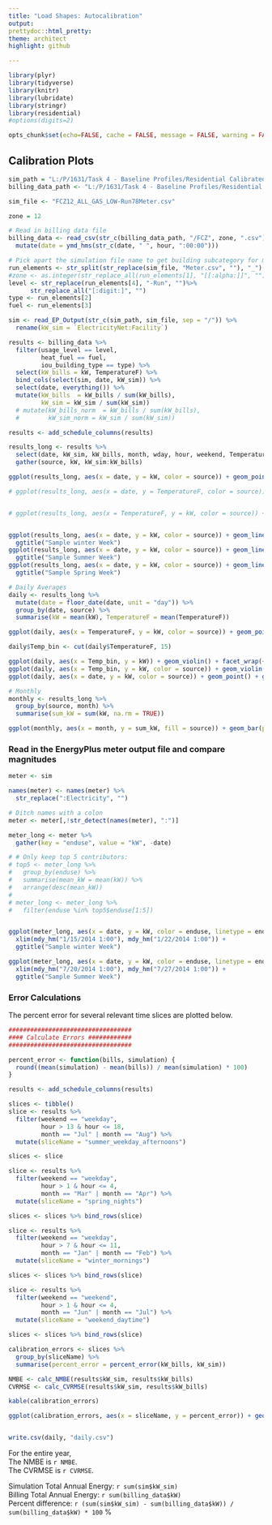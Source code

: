```yaml
---
title: "Load Shapes: Autocalibration"
output:
prettydoc::html_pretty:
theme: architect
highlight: github

---
```


```r
library(plyr)
library(tidyverse)
library(knitr)
library(lubridate)
library(stringr)
library(residential)
#options(digits=2)

opts_chunk$set(echo=FALSE, cache = FALSE, message = FALSE, warning = FALSE)
```

## Calibration Plots

```r

sim_path = "L:/P/1631/Task 4 - Baseline Profiles/Residential Calibrated Models 09182017/2017-11-29 residential FCZ12 update/FCZ12_ALL_GAS_LOW"
billing_data_path <- "L:/P/1631/Task 4 - Baseline Profiles/Residential Pre-Processor 091417/Data/Cleaned Data/engineering"

sim_file <- "FCZ12_ALL_GAS_LOW-Run78Meter.csv"

zone = 12

# Read in billing data file 
billing_data <- read_csv(str_c(billing_data_path, "/FCZ", zone, ".csv")) %>%
  mutate(date = ymd_hms(str_c(date, " ", hour, ":00:00")))

# Pick apart the simulation file name to get building subcategory for meter data filter
run_elements <- str_split(str_replace(sim_file, "Meter.csv", ""), "_")[[1]]
#zone <- as.integer(str_replace_all(run_elements[1], "[[:alpha:]]", "")) 
level <- str_replace(run_elements[4], "-Run", "")%>% 
      str_replace_all("[:digit:]", "")
type <- run_elements[2]
fuel <- run_elements[3]

sim <- read_EP_Output(str_c(sim_path, sim_file, sep = "/")) %>%
  rename(kW_sim = `ElectricityNet:Facility`)

results <- billing_data %>%
  filter(usage_level == level, 
         heat_fuel == fuel, 
         iou_building_type == type) %>%
  select(kW_bills = kW, TemperatureF) %>%
  bind_cols(select(sim, date, kW_sim)) %>%
  select(date, everything()) %>%
  mutate(kW_bills  = kW_bills / sum(kW_bills), 
         kW_sim = kW_sim / sum(kW_sim))
  # mutate(kW_bills_norm  = kW_bills / sum(kW_bills), 
  #        kW_sim_norm = kW_sim / sum(kW_sim))

results <- add_schedule_columns(results)

results_long <- results %>% 
  select(date, kW_sim, kW_bills, month, wday, hour, weekend, TemperatureF) %>% 
  gather(source, kW, kW_sim:kW_bills)

ggplot(results_long, aes(x = date, y = kW, color = source)) + geom_point() + ggtitle("Energy Over Time (hourly)")

# ggplot(results_long, aes(x = date, y = TemperatureF, color = source)) + geom_point() + ggtitle("Temperature Over Time")


# ggplot(results_long, aes(x = TemperatureF, y = kW, color = source)) + geom_point() + ggtitle("Power as a function of TempF")


ggplot(results_long, aes(x = date, y = kW, color = source)) + geom_line() + xlim(mdy_hm("1/15/2014 1:00"), mdy_hm("1/22/2014 1:00")) + 
  ggtitle("Sample winter Week")
ggplot(results_long, aes(x = date, y = kW, color = source)) + geom_line() + xlim(mdy_hm("7/20/2014 1:00"), mdy_hm("7/27/2014 1:00")) + 
  ggtitle("Sample Summer Week")
ggplot(results_long, aes(x = date, y = kW, color = source)) + geom_line() + xlim(mdy_hm("4/15/2014 1:00"), mdy_hm("4/22/2014 1:00")) + 
  ggtitle("Sample Spring Week")

# Daily Averages
daily <- results_long %>% 
  mutate(date = floor_date(date, unit = "day")) %>% 
  group_by(date, source) %>% 
  summarise(kW = mean(kW), TemperatureF = mean(TemperatureF))

ggplot(daily, aes(x = TemperatureF, y = kW, color = source)) + geom_point() + ggtitle("Daily Avg Power as a Function of TempF")

daily$Temp_bin <- cut(daily$TemperatureF, 15)

ggplot(daily, aes(x = Temp_bin, y = kW)) + geom_violin() + facet_wrap(~source) + ggtitle("Daily Avg TempF Bin Visual")
ggplot(daily, aes(x = Temp_bin, y = kW, color = source)) + geom_violin() + ggtitle("Daily Avg TempF Bin Visual")
ggplot(daily, aes(x = date, y = kW, color = source)) + geom_point() + ggtitle("Daily Avg Energy Over Time")

# Monthly 
monthly <- results_long %>%
  group_by(source, month) %>%
  summarise(sum_kW = sum(kW, na.rm = TRUE)) 

ggplot(monthly, aes(x = month, y = sum_kW, fill = source)) + geom_bar(position = "dodge", stat = "identity") + ggtitle("Total kWh/ft^2 per month")


```

### Read in the EnergyPlus meter output file and compare magnitudes

```r
meter <- sim

names(meter) <- names(meter) %>%
  str_replace(":Electricity", "")

# Ditch names with a colon
meter <- meter[,!str_detect(names(meter), ":")]

meter_long <- meter %>% 
  gather(key = "enduse", value = "kW", -date)

# # Only keep top 5 contributors: 
# top5 <- meter_long %>% 
#   group_by(enduse) %>% 
#   summarise(mean_kW = mean(kW)) %>% 
#   arrange(desc(mean_kW))
# 
# meter_long <- meter_long %>% 
#   filter(enduse %in% top5$enduse[1:5])


ggplot(meter_long, aes(x = date, y = kW, color = enduse, linetype = enduse)) + geom_line() +
  xlim(mdy_hm("1/15/2014 1:00"), mdy_hm("1/22/2014 1:00")) + 
  ggtitle("Sample winter Week")

ggplot(meter_long, aes(x = date, y = kW, color = enduse, linetype = enduse)) + geom_line() +  
  xlim(mdy_hm("7/20/2014 1:00"), mdy_hm("7/27/2014 1:00")) + 
  ggtitle("Sample Summer Week")

```



### Error Calculations 

The percent error for several relevant time slices are plotted below. 

```r
##################################
#### Calculate Errors ############
##################################

percent_error <- function(bills, simulation) {
  round((mean(simulation) - mean(bills)) / mean(simulation) * 100)
}

results <- add_schedule_columns(results)

slices <- tibble()
slice <- results %>% 
  filter(weekend == "weekday", 
         hour > 13 & hour <= 18,
         month == "Jul" | month == "Aug") %>% 
  mutate(sliceName = "summer_weekday_afternoons") 

slices <- slice

slice <- results %>% 
  filter(weekend == "weekday", 
         hour > 1 & hour <= 4,
         month == "Mar" | month == "Apr") %>% 
  mutate(sliceName = "spring_nights") 

slices <- slices %>% bind_rows(slice)

slice <- results %>% 
  filter(weekend == "weekday", 
         hour > 7 & hour <= 11,
         month == "Jan" | month == "Feb") %>% 
  mutate(sliceName = "winter_mornings") 

slices <- slices %>% bind_rows(slice)

slice <- results %>% 
  filter(weekend == "weekend", 
         hour > 1 & hour <= 4,
         month == "Jun" | month == "Jul") %>% 
  mutate(sliceName = "weekend_daytime") 

slices <- slices %>% bind_rows(slice)

calibration_errors <- slices %>% 
  group_by(sliceName) %>% 
  summarise(percent_error = percent_error(kW_bills, kW_sim))

NMBE <- calc_NMBE(results$kW_sim, results$kW_bills) 
CVRMSE <- calc_CVRMSE(results$kW_sim, results$kW_bills)  

kable(calibration_errors)

ggplot(calibration_errors, aes(x = sliceName, y = percent_error)) + geom_col()


write.csv(daily, "daily.csv")
```

For the entire year,  
The NMBE is `r NMBE`.   
The CVRMSE is `r CVRMSE`.   

Simulation Total Annual Energy: `r sum(sim$kW_sim)`  
Billing Total Annual Energy: `r sum(billing_data$kW)`  
Percent difference: `r (sum(sim$kW_sim) - sum(billing_data$kW)) / sum(billing_data$kW) * 100` %    
